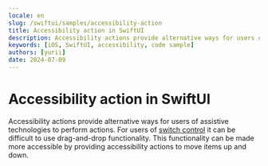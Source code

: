 ```yaml
---
locale: en
slug: /swiftui/samples/accessibility-action
title: Accessibility action in SwiftUI
description: Accessibility actions provide alternative ways for users of assistive technologies to perform actions.
keywords: [iOS, SwiftUI, accessibility, code sample]
authors: [yurii]
date: 2024-07-09
---
```


# Accessibility action in SwiftUI

Accessibility actions provide alternative ways for users of assistive technologies to perform actions. For users of [switch control](https://appt.org/en/docs/swiftui/features/switch-control) it can be difficult to use drag-and-drop functionality. This functionality can be made more accessible by providing accessibility actions to move items up and down.

<CodeSample id="accessibility-action" platform="swiftui" locale="en"/>
